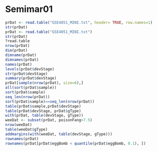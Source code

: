 Semimar01
========================================================

```r
prDat <- read.table("GSE4051_MINI.txt", header= TRUE, row.names=1)
str(prDat)
prDat <- read.table("GSE4051_MINI.txt")
str(prDat)
?read.table
nrow(prDat)
dim(prDat)
dimname(prDat)
dimnames(prDat)
names(prDat)
levels(prDat$devStage)
str(prDat$devStage)
summary(prDat$devStage)
prDat[sample(nrow(prDat), size=6),]
all(sort(prDat$sample))
sort(prDat$sample)
seq_len(nrow(prDat))
sort(prDat$sample)==seq_len(nrow(prDat))
table(prDat$sample,prDat$devStage)
table(prDat$devStage, prDat$gType)
with(prDat, table(devStage, gType))
weeDat <- subset(prDat, poisonFang>7.5)
nrow(weeDat)
table(weeDat$gType)
addmargins(with(weeDat, table(devStage, gType)))
rownames(prDat)
rownames(prDat[prDat$eggBomb < quantile(prDat$eggBomb, 0.1), ])


```

